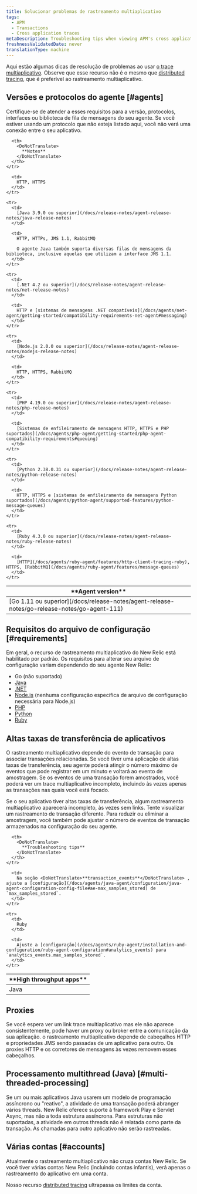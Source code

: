 ```yaml
---
title: Solucionar problemas de rastreamento multiaplicativo
tags:
  - APM
  - Transactions
  - Cross application traces
metaDescription: Troubleshooting tips when viewing APM's cross application tracing maps.
freshnessValidatedDate: never
translationType: machine
---
```


Aqui estão algumas dicas de resolução de problemas ao usar [o trace multiaplicativo](/docs/apm/transactions/cross-application-traces/introduction-cross-application-traces). Observe que esse recurso não é o mesmo que [distributed tracing](/docs/apm/distributed-tracing/getting-started/introduction-distributed-tracing), que é preferível ao rastreamento multiaplicativo.

## Versões e protocolos do agente [#agents]

Certifique-se de atender a esses requisitos para a versão, protocolos, interfaces ou biblioteca de fila de mensagens do seu agente. Se você estiver usando um protocolo que não esteja listado aqui, você não verá uma conexão entre o seu aplicativo.

<table>
  <thead>
    <tr>
      <th width={200}>
        <DoNotTranslate>
          **Agent version**
        </DoNotTranslate>
      </th>

      <th>
        <DoNotTranslate>
          **Notes**
        </DoNotTranslate>
      </th>
    </tr>
  </thead>

  <tbody>
    <tr>
      <td>
        [Go 1.11 ou superior](/docs/release-notes/agent-release-notes/go-release-notes/go-agent-111)
      </td>

      <td>
        HTTP, HTTPS
      </td>
    </tr>

    <tr>
      <td>
        [Java 3.9.0 ou superior](/docs/release-notes/agent-release-notes/java-release-notes)
      </td>

      <td>
        HTTP, HTTPs, JMS 1.1, RabbitMQ

        O agente Java também suporta diversas filas de mensagens da biblioteca, inclusive aquelas que utilizam a interface JMS 1.1.
      </td>
    </tr>

    <tr>
      <td>
        [.NET 4.2 ou superior](/docs/release-notes/agent-release-notes/net-release-notes)
      </td>

      <td>
        HTTP e [sistemas de mensagens .NET compatíveis](/docs/agents/net-agent/getting-started/compatibility-requirements-net-agent#messaging)
      </td>
    </tr>

    <tr>
      <td>
        [Node.js 2.0.0 ou superior](/docs/release-notes/agent-release-notes/nodejs-release-notes)
      </td>

      <td>
        HTTP, HTTPS, RabbitMQ
      </td>
    </tr>

    <tr>
      <td>
        [PHP 4.19.0 ou superior](/docs/release-notes/agent-release-notes/php-release-notes)
      </td>

      <td>
        [Sistemas de enfileiramento de mensagens HTTP, HTTPS e PHP suportados](/docs/agents/php-agent/getting-started/php-agent-compatibility-requirements#queuing)
      </td>
    </tr>

    <tr>
      <td>
        [Python 2.38.0.31 ou superior](/docs/release-notes/agent-release-notes/python-release-notes)
      </td>

      <td>
        HTTP, HTTPS e [sistemas de enfileiramento de mensagens Python suportados](/docs/agents/python-agent/supported-features/python-message-queues)
      </td>
    </tr>

    <tr>
      <td>
        [Ruby 4.3.0 ou superior](/docs/release-notes/agent-release-notes/ruby-release-notes)
      </td>

      <td>
        [HTTP](/docs/agents/ruby-agent/features/http-client-tracing-ruby), HTTPS, [RabbitMQ](/docs/agents/ruby-agent/features/message-queues)
      </td>
    </tr>
  </tbody>
</table>

## Requisitos do arquivo de configuração [#requirements]

Em geral, o recurso de rastreamento multiaplicativo do New Relic está habilitado por padrão. Os requisitos para alterar seu arquivo de configuração variam dependendo do seu agente New Relic:

* Go (não suportado)
* [Java](/docs/agents/java-agent/configuration/java-agent-configuration-config-file#Cross_Application_Tracer)
* [.NET](/docs/agents/net-agent/installation-and-configuration/net-agent-configuration#cross_application_tracer)
* [Node.js](/docs/agents/nodejs-agent/installation-configuration/nodejs-agent-configuration) (nenhuma configuração específica de arquivo de configuração necessária para Node.js)
* [PHP](/docs/agents/php-agent/configuration/php-agent-configuration#inivar-cross-app-tracer-enabled)
* [Python](/docs/agents/python-agent/installation-configuration/python-agent-configuration#cross-application-tracer)
* [Ruby](/docs/agents/ruby-agent/features/cross-application-tracing-ruby)

## Altas taxas de transferência de aplicativos

O rastreamento multiaplicativo depende do evento de transação para associar transações relacionadas. Se você tiver uma aplicação de altas taxas de transferência, seu agente poderá atingir o número máximo de eventos que pode registrar em um minuto e voltará ao evento de amostragem. Se os eventos de uma transação forem amostrados, você poderá ver um trace multiaplicativo incompleto, incluindo às vezes apenas as transações nas quais você está focado.

Se o seu aplicativo tiver altas taxas de transferência, algum rastreamento multiaplicativo aparecerá incompleto, às vezes sem links. Tente visualizar um rastreamento de transação diferente. Para reduzir ou eliminar a amostragem, você também pode ajustar o número de eventos de transação armazenados na configuração do seu agente.

<table>
  <thead>
    <tr>
      <th width={200}>
        <DoNotTranslate>
          **High throughput apps**
        </DoNotTranslate>
      </th>

      <th>
        <DoNotTranslate>
          **Troubleshooting tips**
        </DoNotTranslate>
      </th>
    </tr>
  </thead>

  <tbody>
    <tr>
      <td>
        Java
      </td>

      <td>
        Na seção <DoNotTranslate>**transaction_events**</DoNotTranslate> , ajuste a [configuração](/docs/agents/java-agent/configuration/java-agent-configuration-config-file#ae-max_samples_stored) de `max_samples_stored`.
      </td>
    </tr>

    <tr>
      <td>
        Ruby
      </td>

      <td>
        Ajuste a [configuração](/docs/agents/ruby-agent/installation-and-configuration/ruby-agent-configuration#analytics_events) para `analytics_events.max_samples_stored`.
      </td>
    </tr>
  </tbody>
</table>

## Proxies

Se você espera ver um link trace multiaplicativo mas ele não aparece consistentemente, pode haver um proxy ou broker entre a comunicação da sua aplicação. o rastreamento multiaplicativo depende de cabeçalhos HTTP e propriedades JMS sendo passadas de um aplicativo para outro. Os proxies HTTP e os corretores de mensagens às vezes removem esses cabeçalhos.

## Processamento multithread (Java) [#multi-threaded-processing]

Se um ou mais aplicativos Java usarem um modelo de programação assíncrono ou "reativo", a atividade de uma transação poderá abranger vários threads. New Relic oferece suporte à framework Play e Servlet Async, mas não a toda estrutura assíncrona. Para estruturas não suportadas, a atividade em outros threads não é relatada como parte da transação. As chamadas para outro aplicativo não serão rastreadas.

## Várias contas [#accounts]

Atualmente o rastreamento multiaplicativo não cruza contas New Relic. Se você tiver várias contas New Relic (incluindo contas infantis), verá apenas o rastreamento do aplicativo em uma conta.

Nosso recurso [distributed tracing](/docs/distributed-tracing/concepts/introduction-distributed-tracing) ultrapassa os limites da conta.
